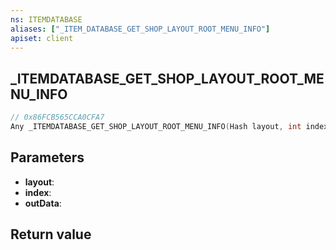 ```yaml
---
ns: ITEMDATABASE
aliases: ["_ITEM_DATABASE_GET_SHOP_LAYOUT_ROOT_MENU_INFO"]
apiset: client
---
```

## _ITEMDATABASE_GET_SHOP_LAYOUT_ROOT_MENU_INFO

```c
// 0x86FCB565CCA0CFA7
Any _ITEMDATABASE_GET_SHOP_LAYOUT_ROOT_MENU_INFO(Hash layout, int index, Any* outData);
```


## Parameters
* **layout**:
* **index**:
* **outData**:

## Return value